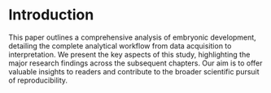 # Introduction {.unnumbered}

This paper outlines a comprehensive analysis of embryonic development, detailing the complete analytical workflow from data acquisition to interpretation. We present the key aspects of this study, highlighting the major research findings across the subsequent chapters. Our aim is to offer valuable insights to readers and contribute to the broader scientific pursuit of reproducibility.

